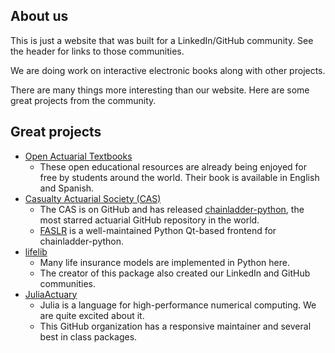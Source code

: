 

## About us

This is just a website that was built for a LinkedIn/GitHub community. See the header for links to those communities.

We are doing work on <Link href="/book/welcome">interactive electronic books</Link> along with other projects.

There are many things more interesting than our website. Here are some great projects from the community.

## Great projects

- [Open Actuarial Textbooks](https://openacttexts.github.io/)
  - These open educational resources are already being enjoyed for free by students around the world. Their book is available in English and Spanish.
- [Casualty Actuarial Society (CAS)](https://github.com/casact)
  - The CAS is on GitHub and has released [chainladder-python](https://github.com/casact/chainladder-python), the most starred actuarial GitHub repository in the world.
  - [FASLR](https://github.com/casact/FASLR) is a well-maintained Python Qt-based frontend for chainladder-python.
- [lifelib](https://github.com/lifelib-dev/lifelib)
  - Many life insurance models are implemented in Python here.
  - The creator of this package also created our LinkedIn and GitHub communities.
- [JuliaActuary](https://github.com/JuliaActuary)
  - Julia is a language for high-performance numerical computing. We are quite excited about it.
  - This GitHub organization has a responsive maintainer and several best in class packages.
